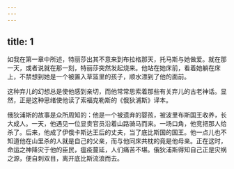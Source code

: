 ```yaml
---
---
---
```

title: 1
---



如我在第一章中所述，特丽莎出其不意来到布拉格那天，托马斯与她做爱。就在那一天，或者说就在那一刻，特丽莎突然发起烧来。他站在她床前，看着她躺在床上，不禁想到她是一个被置入草篮里的孩子，顺水漂到了他的面前。

这种弃儿的幻想总是使他感到亲切，而他常常思索着那些有关弃儿的古老神话。显然，正是这种思绪使他读了索福克勒斯的《俄狄浦斯》译本。

俄狄浦斯的故事是众所周知的：他是一个被遗弃的婴孩，被波里布斯国王收养，长大成人。一天，他遇见一位显贵官员沿着山路骑马而来。一场口角，他竞把那人给杀了。后来，他成了伊俄卡斯达王后的丈夫，当了底比斯国的国王。他一点儿也不知道他在山里杀的人就是自己的父亲，而与他同床共枕的竟是他母亲。正在这时，命运之神降灾于他的臣民，瘟疫蔓延，人们痛苦不堪。俄狄浦斯得知自己正是灾祸之源，便自刺双目，离开底比斯流浪而去。